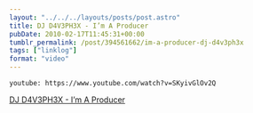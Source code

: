 ```yaml
---
layout: "../../../layouts/posts/post.astro"
title: DJ D4V3PH3X - I’m A Producer
pubDate: 2010-02-17T11:45:31+00:00
tumblr_permalink: /post/394561662/im-a-producer-dj-d4v3ph3x
tags: ["linklog"]
format: "video"
---
```


`youtube: https://www.youtube.com/watch?v=SKyivGlOv2Q`

[DJ D4V3PH3X - I’m A Producer][1]

[1]: https://www.youtube.com/watch?v=SKyivGlOv2Q
